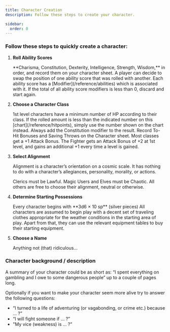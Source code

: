 ```yaml
---
title: Character Creation
description: Follow these steps to create your character.

sidebar:
  order: 0
---
```



### Follow these steps to quickly create a character:

<Steps>

1. **Roll Ability Scores**

   <Tabs>
     <TabItem label="Roll 3d6 for each ability">
       **Charisma, Constitution, Dexterity, Intelligence, Strength, Wisdom,** in order, and record them on your
       character sheet. A player can decide to swap the position of one ability score that was rolled with another.
     </TabItem>
     <TabItem label="Note modifiers">
       Each ability score has a [Modifier](/reference/abilities) which is associated with it.
     </TabItem>
     <TabItem label="Is the Character suitable?">
       If the total of all ability score modifiers is less than 0, discard and start again.
     </TabItem>
   </Tabs>

2. **Choose a Character Class**

   <Tabs>
     <TabItem label="Classes">
       <Badge text="Cleric" size="small" variant="note" />
       <Badge text="Fighter" size="small" />
       <Badge text="Magic User" size="small" variant="tip" />
       <Badge text="Specialist" size="small" variant="caution" />
       <Badge text="Dwarf" size="small" />
       <Badge text="Elf" size="small" variant="success" />
       <Badge text="Halfling" size="small" variant="note" />
     </TabItem>
     <TabItem label="Determine HP">
       1st level characters have a minimum number of HP according to their class. If the rolled amount is less than the
       indicated number on this [chart](/reference/hitpoints), simply use the number shown on the chart instead. Always
       add the Constitution modifier to the result.
     </TabItem>
     <TabItem label="Record modifiers & Saving Throws">
       Record To-Hit Bonuses and Saving Throws on the Character sheet. Most classes get a +1 Attack Bonus. The Fighter
       gets an Attack Bonus of +2 at 1st level, and gains an additional +1 every time a level is gained.
     </TabItem>
   </Tabs>

3. **Select Alignment**

   Alignment is a character’s orientation on a cosmic scale. It has nothing to do with a character’s allegiances,
   personality, morality, or actions.

   <Tabs>
     <TabItem label="Lawful">Clerics must be Lawful.</TabItem>
     <TabItem label="Chaotic">Magic Users and Elves must be Chaotic.</TabItem>
     <TabItem label="Neutral">All others are free to choose their alignment, neutral or otherwise.</TabItem>
   </Tabs>

4. **Determine Starting Possessions**

   <Tabs>
     <TabItem label="Roll money">Every character begins with **3d6 × 10 sp** (silver pieces)</TabItem>
     <TabItem label="Buy equipment">
       All characters are assumed to begin play with a decent set of traveling clothes appropriate for the weather
       conditions in the starting area of play. Apart from that, they can use the relevant equipment tables to buy their
       starting equipment.
     </TabItem>
   </Tabs>

5. **Choose a Name**

   Anything not (that) ridiculous...

</Steps>

### Character background / description

A summary of your character could be as short as: “I spent everything on gambling and I owe to some dangerous people” up
to a couple of pages long.

Optionally if you want to make your character seem more alive try to answer the following questions:

- “I turned to a life of adventuring (or vagabonding, or crime etc.) because … ?”
- “I will fight someone if … ?”
- "My vice (weakness) is … ?”
